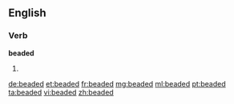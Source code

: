 ==English==

===Verb===
'''beaded'''

# {{past of|[[bead]]}}

[[de:beaded]]
[[et:beaded]]
[[fr:beaded]]
[[mg:beaded]]
[[ml:beaded]]
[[pt:beaded]]
[[ta:beaded]]
[[vi:beaded]]
[[zh:beaded]]
